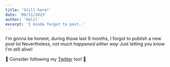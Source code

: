 ```yaml
---
title: 'Still here!'
date: '09/11/2023'
author: 'Halil'
excerpt: 'I kinda forgot to post..'
---
```


I'm gonna be honest, during those last 9 months, I forgot to publish a new post lol
Nevertheless, _not much happened either way_
Just letting you know I'm still alive!

🎉 Consider following my [Twitter](https://twitter.com/c0nnorgg) too! 🎉
